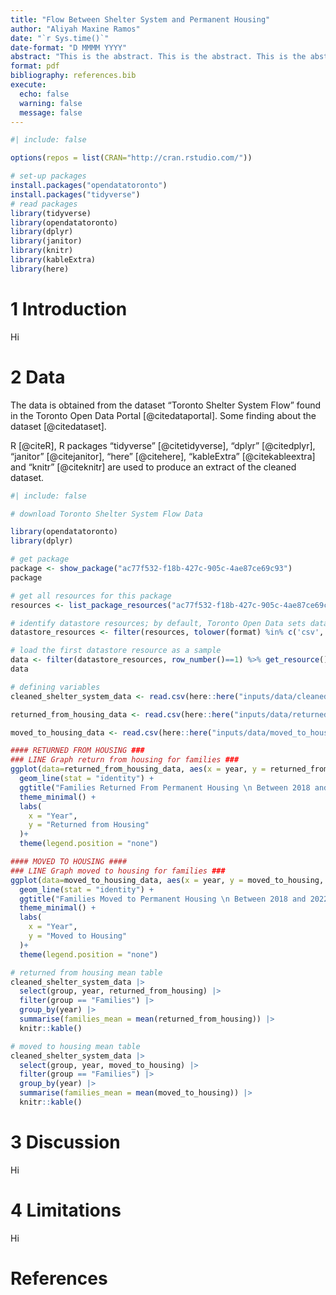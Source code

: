 ```yaml
---
title: "Flow Between Shelter System and Permanent Housing"
author: "Aliyah Maxine Ramos"
date: "`r Sys.time()`"
date-format: "D MMMM YYYY"
abstract: "This is the abstract. This is the abstract. This is the abstract."
format: pdf
bibliography: references.bib
execute:
  echo: false
  warning: false
  message: false
---
```


```r
#| include: false

options(repos = list(CRAN="http://cran.rstudio.com/"))

# set-up packages
install.packages("opendatatoronto")
install.packages("tidyverse")
# read packages
library(tidyverse)
library(opendatatoronto)
library(dplyr)
library(janitor)
library(knitr)
library(kableExtra)
library(here)
```

# 1 Introduction

Hi

# 2 Data

The data is obtained from the dataset "Toronto Shelter System Flow" found in the Toronto Open Data Portal [@citedataportal]. Some finding about the dataset [@citedataset].

R [@citeR], R packages "tidyverse" [@citetidyverse], "dplyr" [@citedplyr], "janitor" [@citejanitor], "here" [@citehere], "kableExtra" [@citekableextra] and "knitr" [@citeknitr] are used to produce an extract of the cleaned dataset.

```r
#| include: false

# download Toronto Shelter System Flow Data

library(opendatatoronto)
library(dplyr)

# get package
package <- show_package("ac77f532-f18b-427c-905c-4ae87ce69c93")
package

# get all resources for this package
resources <- list_package_resources("ac77f532-f18b-427c-905c-4ae87ce69c93")

# identify datastore resources; by default, Toronto Open Data sets datastore resource format to CSV for non-geospatial and GeoJSON for geospatial resources
datastore_resources <- filter(resources, tolower(format) %in% c('csv', 'geojson'))

# load the first datastore resource as a sample
data <- filter(datastore_resources, row_number()==1) %>% get_resource()
data
```

```r
# defining variables
cleaned_shelter_system_data <- read.csv(here::here("inputs/data/cleaned_shelter_system_data.csv"))

returned_from_housing_data <- read.csv(here::here("inputs/data/returned_from_housing_data.csv"))

moved_to_housing_data <- read.csv(here::here("inputs/data/moved_to_housing_data.csv"))
```

```r
#### RETURNED FROM HOUSING ###
### LINE Graph return from housing for families ###
ggplot(data=returned_from_housing_data, aes(x = year, y = returned_from_housing, fill = year)) +
  geom_line(stat = "identity") +
  ggtitle("Families Returned From Permanent Housing \n Between 2018 and 2022") +
  theme_minimal() +
  labs(
    x = "Year",
    y = "Returned from Housing"
  )+
  theme(legend.position = "none")
```

```r
#### MOVED TO HOUSING ####
### LINE Graph moved to housing for families ###
ggplot(data=moved_to_housing_data, aes(x = year, y = moved_to_housing, fill = year)) +
  geom_line(stat = "identity") +
  ggtitle("Families Moved to Permanent Housing \n Between 2018 and 2022") +
  theme_minimal() +
  labs(
    x = "Year",
    y = "Moved to Housing"
  )+
  theme(legend.position = "none")
```

```r
# returned from housing mean table
cleaned_shelter_system_data |>
  select(group, year, returned_from_housing) |>
  filter(group == "Families") |>
  group_by(year) |>
  summarise(families_mean = mean(returned_from_housing)) |>
  knitr::kable()
```

```r
# moved to housing mean table
cleaned_shelter_system_data |>
  select(group, year, moved_to_housing) |>
  filter(group == "Families") |>
  group_by(year) |>
  summarise(families_mean = mean(moved_to_housing)) |>
  knitr::kable()
```

# 3 Discussion

Hi

# 4 Limitations

Hi

\newpage

# References
